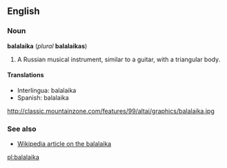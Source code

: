 ==English==
===Noun===
'''balalaika''' (''plural'' '''balalaikas''')

#A Russian musical instrument, similar to a guitar, with a triangular body.

====Translations====
*Interlingua: balalaika
*Spanish: balalaika

http://classic.mountainzone.com/features/99/altai/graphics/balalaika.jpg

===See also===
*[[w:balalaika|Wikipedia article on the balalaika]]

[[pl:balalaika]]